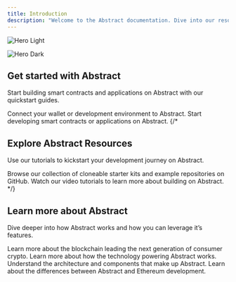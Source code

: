 ```yaml
---
title: Introduction
description: "Welcome to the Abstract documentation. Dive into our resources to learn more about the blockchain leading the next generation of consumer crypto."
---
```


<img
  className="block dark:hidden"
  src="/images/Block.svg"
  alt="Hero Light"
  width={700}
/>

<img
  className="hidden dark:block"
  src="/images/Block.svg"
  alt="Hero Dark"
  width={700}
/>

## Get started with Abstract

Start building smart contracts and applications on Abstract with our quickstart guides.

<CardGroup cols={2}>
  <Card title="Connect to Abstract" icon="plug" href="/connect-to-abstract">
    Connect your wallet or development environment to Abstract.
  </Card>
  <Card
    title="Start Building on Abstract"
    icon="rocket"
    href="/build-on-abstract/getting-started"
  >
    Start developing smart contracts or applications on Abstract.
  </Card>
</CardGroup>
{/*

## Explore Abstract Resources

Use our tutorials to kickstart your development journey on Abstract.

<CardGroup cols={2}>
  <Card
    title="Clone Example Repositories"
    icon="github"
    href="https://github.com/Abstract-Foundation/examples/tree/main/smart-contract-accounts"
  >
    Browse our collection of cloneable starter kits and example repositories on
    GitHub.
  </Card>
  <Card
    title="YouTube Tutorials"
    icon="youtube"
    href="https://www.youtube.com/@AbstractBlockchain"
  >
    Watch our video tutorials to learn more about building on Abstract.
  </Card>
</CardGroup>
*/}

## Learn more about Abstract

Dive deeper into how Abstract works and how you can leverage it&rsquo;s features.

<CardGroup cols={2}>
  <Card title="What is Abstract?" icon="question" href="/what-is-abstract">
    Learn more about the blockchain leading the next generation of consumer
    crypto.
  </Card>
  <Card
    title="How Abstract Works"
    icon="magnifying-glass"
    href="/how-abstract-works/architecture/layer-2s"
  >
    Learn more about how the technology powering Abstract works.
  </Card>
  <Card
    title="Architecture"
    icon="connectdevelop"
    href="/how-abstract-works/architecture/layer-2s"
  >
    Understand the architecture and components that make up Abstract.
  </Card>
  <Card
    title="EVM Differences"
    icon="stars"
    href="/how-abstract-works/evm-differences/overview"
  >
    Learn about the differences between Abstract and Ethereum development.
  </Card>
</CardGroup>
